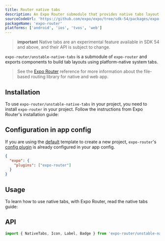 ```yaml
---
title: Router native tabs
description: An Expo Router submodule that provides native tabs layout.
sourceCodeUrl: 'https://github.com/expo/expo/tree/sdk-54/packages/expo-router'
packageName: 'expo-router'
platforms: ['android', 'ios', 'tvos', 'web']
---
```




> **important** Native tabs are an experimental feature available in SDK 54 and above, and their API is subject to change.

`expo-router/unstable-native-tabs` is a submodule of `expo-router` and exports components to build tab layouts using platform-native system tabs.

> See the [Expo Router](./router) reference for more information about the file-based routing library for native and web app.

## Installation

To use `expo-router/unstable-native-tabs` in your project, you need to install `expo-router` in your project. Follow the instructions from Expo Router's installation guide:

<BoxLink
  title="Install Expo Router"
  description="Learn how to install Expo Router in your project."
  href="/router/installation/"
  Icon={BookOpen02Icon}
/>

## Configuration in app config

If you are using the [default](/more/create-expo/#--template) template to create a new project, `expo-router`'s [config plugin](/config-plugins/introduction/) is already configured in your app config.

<ConfigPluginExample>

```json app.json
{
  "expo": {
    "plugins": ["expo-router"]
  }
}
```

</ConfigPluginExample>

## Usage

To learn how to use native tabs, with Expo Router, read the native tabs guide:

<BoxLink
  title="Native tabs"
  Icon={BookOpen02Icon}
  href="/router/advanced/native-tabs/"
  description="Learn how to use native tabs in your Expo Router app."
/>

## API

```js
import { NativeTabs, Icon, Label, Badge } from 'expo-router/unstable-native-tabs';
```

<APISection packageName="expo-router-native-tabs" apiName="Native tabs" />

